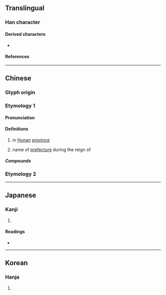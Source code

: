{{also|源}}
{{character info/new}}
==Translingual==

===Han character===
{{Han char|rn=85|rad=水|as=04|sn=7|four=31111|canj=EMMU|ids=⿰氵元}}

====Derived characters====
* {{l|mul|[[𩂷]], [[𤂕]]}}

====References====
{{Han ref|kx=0610.020|dkj=17186|dj=1002.120|hdz=31558.030|uh=6C85}}

----

==Chinese==
{{zh-forms}}

===Glyph origin===
{{Han etym}}

===Etymology 1===
{{zh-wp|zh:沅江|en:Yuan River}}
{{zh-wp|zh:沅州}}

====Pronunciation====
{{zh-pron
|m=yuán
|c=jyun4
|mn=goán/goân
|mc=y
|oc=y
|cat=pn
}}

====Definitions====
{{zh-hanzi}}

# {{zh-div|江}} {{w|Yuan River}} in [[Hunan]] [[province]]
# {{zh-div|州}} name of [[prefecture]] during the reign of {{w|Wu Zetian}}

=====Compounds=====
{{zh-der|沅江|沅州}}

===Etymology 2===
{{zh-see|源|ss}}

----

==Japanese==

===Kanji===
{{ja-kanji|grade=|rs=水04}}

# {{defn|lang=ja|sort=水04}}

====Readings====
* {{ja-readings|on=[[げん]] (gen)|kun=[[みなもと]] (minamoto)}}

----

==Korean==

===Hanja===
{{ko-hanja|hangeul=원|eumhun=|rv=won|mr=wŏn|y=wen}}

# {{defn|lang=ko|sort=水04}}